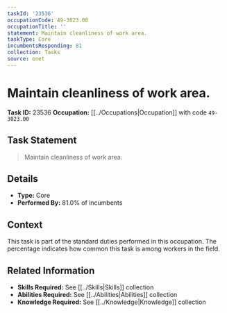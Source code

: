 ```yaml
---
taskId: '23536'
occupationCode: 49-3023.00
occupationTitle: ''
statement: Maintain cleanliness of work area.
taskType: Core
incumbentsResponding: 81
collection: Tasks
source: onet
---
```

# Maintain cleanliness of work area.

**Task ID:** 23536
**Occupation:** [[../Occupations|Occupation]] with code `49-3023.00`

## Task Statement

> Maintain cleanliness of work area.

## Details

- **Type:** Core
- **Performed By:** 81.0% of incumbents

## Context

This task is part of the standard duties performed in this occupation. The percentage indicates how common this task is among workers in the field.

## Related Information

- **Skills Required:** See [[../Skills|Skills]] collection
- **Abilities Required:** See [[../Abilities|Abilities]] collection
- **Knowledge Required:** See [[../Knowledge|Knowledge]] collection
